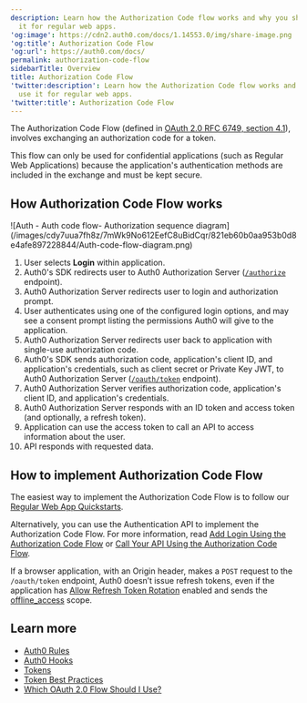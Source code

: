 ```yaml
---
description: Learn how the Authorization Code flow works and why you should use
  it for regular web apps.
'og:image': https://cdn2.auth0.com/docs/1.14553.0/img/share-image.png
'og:title': Authorization Code Flow
'og:url': https://auth0.com/docs/
permalink: authorization-code-flow
sidebarTitle: Overview
title: Authorization Code Flow
'twitter:description': Learn how the Authorization Code flow works and why you should
  use it for regular web apps.
'twitter:title': Authorization Code Flow
---
```

The Authorization Code Flow (defined in [OAuth 2.0 RFC 6749, section 4.1](https://tools.ietf.org/html/rfc6749#section-4.1)), involves exchanging an authorization code for a token.

This flow can only be used for confidential applications (such as Regular Web Applications) because the application's authentication methods are included in the exchange and must be kept secure.

## How Authorization Code Flow works

<Frame>![Auth - Auth code flow- Authorization sequence diagram](/images/cdy7uua7fh8z/7mWk9No612EefC8uBidCqr/821eb60b0aa953b0d8e4afe897228844/Auth-code-flow-diagram.png)</Frame>

1. User selects **Login** within application.
2. Auth0's SDK redirects user to Auth0 Authorization Server ([`/authorize`](https://auth0.com/docs/api/authentication/authorization-code-flow/authorize-application) endpoint).
3. Auth0 Authorization Server redirects user to login and authorization prompt.
4. User authenticates using one of the configured login options, and may see a consent prompt listing the permissions Auth0 will give to the application.
5. Auth0 Authorization Server redirects user back to application with single-use authorization code.
6. Auth0's SDK sends authorization code, application's client ID, and application's credentials, such as client secret or Private Key JWT, to Auth0 Authorization Server ([`/oauth/token`](https://auth0.com/docs/api/authentication/authorization-code-flow/get-token) endpoint).
7. Auth0 Authorization Server verifies authorization code, application's client ID, and application's credentials.
8. Auth0 Authorization Server responds with an ID token and access token (and optionally, a refresh token).
9. Application can use the access token to call an API to access information about the user.
10. API responds with requested data.

## How to implement Authorization Code Flow

The easiest way to implement the Authorization Code Flow is to follow our [Regular Web App Quickstarts](/quickstart/webapp).

Alternatively, you can use the Authentication API to implement the Authorization Code Flow. For more information, read [Add Login Using the Authorization Code Flow](/get-started/authentication-and-authorization-flow/authorization-code-flow/add-login-auth-code-flow) or [Call Your API Using the Authorization Code Flow](/get-started/authentication-and-authorization-flow/authorization-code-flow/call-your-api-using-the-authorization-code-flow).

<Callout icon="file-lines" color="#0EA5E9" iconType="regular">

If a browser application, with an Origin header, makes a `POST` request to the `/oauth/token` endpoint, Auth0 doesn’t issue refresh tokens, even if the application has [Allow Refresh Token Rotation](/secure/tokens/refresh-tokens/configure-refresh-token-rotation) enabled and sends the [offline_access](/secure/tokens/refresh-tokens/configure-refresh-token-rotation#configure-with-the-auth0-spa-sdk) scope.

</Callout>

## Learn more

* [Auth0 Rules](/customize/rules)
* [Auth0 Hooks](/customize/hooks)
* [Tokens](/secure/tokens)
* [Token Best Practices](/secure/tokens/token-best-practices)
* [Which OAuth 2.0 Flow Should I Use?](/get-started/authentication-and-authorization-flow/which-oauth-2-0-flow-should-i-use)